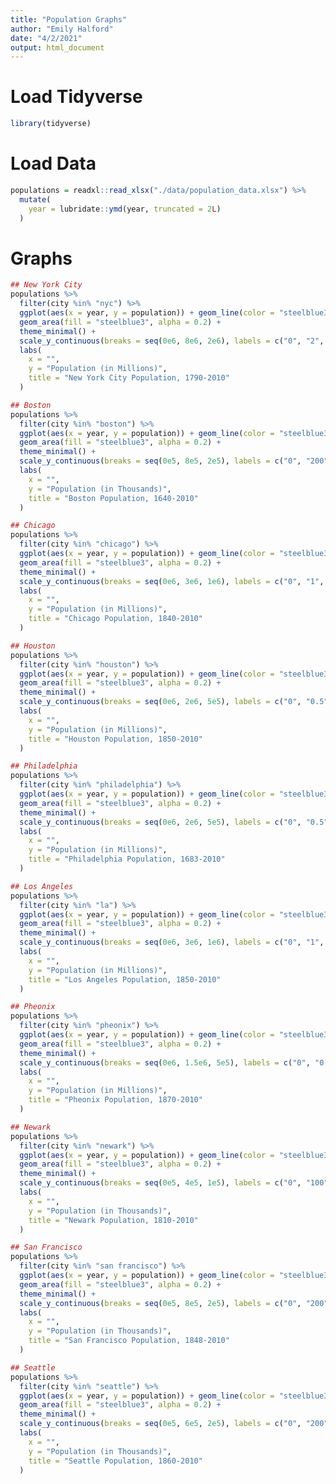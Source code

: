 ```yaml
---
title: "Population Graphs"
author: "Emily Halford"
date: "4/2/2021"
output: html_document
---
```


# Load Tidyverse

```r

library(tidyverse)

```

# Load Data

```r

populations = readxl::read_xlsx("./data/population_data.xlsx") %>% 
  mutate(
    year = lubridate::ymd(year, truncated = 2L)
  )

```

# Graphs

```r

## New York City
populations %>% 
  filter(city %in% "nyc") %>% 
  ggplot(aes(x = year, y = population)) + geom_line(color = "steelblue3", size = 1.25) +
  geom_area(fill = "steelblue3", alpha = 0.2) +
  theme_minimal() +
  scale_y_continuous(breaks = seq(0e6, 8e6, 2e6), labels = c("0", "2", "4", "6", "8")) +
  labs(
    x = "",
    y = "Population (in Millions)",
    title = "New York City Population, 1790-2010"
  )

## Boston
populations %>% 
  filter(city %in% "boston") %>% 
  ggplot(aes(x = year, y = population)) + geom_line(color = "steelblue3", size = 1.25) +
  geom_area(fill = "steelblue3", alpha = 0.2) +
  theme_minimal() +
  scale_y_continuous(breaks = seq(0e5, 8e5, 2e5), labels = c("0", "200", "400", "600", "800")) +
  labs(
    x = "",
    y = "Population (in Thousands)",
    title = "Boston Population, 1640-2010"
  )

## Chicago
populations %>% 
  filter(city %in% "chicago") %>% 
  ggplot(aes(x = year, y = population)) + geom_line(color = "steelblue3", size = 1.25) +
  geom_area(fill = "steelblue3", alpha = 0.2) +
  theme_minimal() +
  scale_y_continuous(breaks = seq(0e6, 3e6, 1e6), labels = c("0", "1", "2", "3")) +
  labs(
    x = "",
    y = "Population (in Millions)",
    title = "Chicago Population, 1840-2010"
  )

## Houston
populations %>% 
  filter(city %in% "houston") %>% 
  ggplot(aes(x = year, y = population)) + geom_line(color = "steelblue3", size = 1.25) +
  geom_area(fill = "steelblue3", alpha = 0.2) +
  theme_minimal() +
  scale_y_continuous(breaks = seq(0e6, 2e6, 5e5), labels = c("0", "0.5", "1", "1.5", "2")) +
  labs(
    x = "",
    y = "Population (in Millions)",
    title = "Houston Population, 1850-2010"
  )

## Philadelphia
populations %>% 
  filter(city %in% "philadelphia") %>% 
  ggplot(aes(x = year, y = population)) + geom_line(color = "steelblue3", size = 1.25) +
  geom_area(fill = "steelblue3", alpha = 0.2) +
  theme_minimal() +
  scale_y_continuous(breaks = seq(0e6, 2e6, 5e5), labels = c("0", "0.5", "1", "1.5", "2")) +
  labs(
    x = "",
    y = "Population (in Millions)",
    title = "Philadelphia Population, 1683-2010"
  )

## Los Angeles
populations %>% 
  filter(city %in% "la") %>% 
  ggplot(aes(x = year, y = population)) + geom_line(color = "steelblue3", size = 1.25) +
  geom_area(fill = "steelblue3", alpha = 0.2) +
  theme_minimal() +
  scale_y_continuous(breaks = seq(0e6, 3e6, 1e6), labels = c("0", "1", "2", "3")) +
  labs(
    x = "",
    y = "Population (in Millions)",
    title = "Los Angeles Population, 1850-2010"
  )

## Pheonix
populations %>% 
  filter(city %in% "pheonix") %>% 
  ggplot(aes(x = year, y = population)) + geom_line(color = "steelblue3", size = 1.25) +
  geom_area(fill = "steelblue3", alpha = 0.2) +
  theme_minimal() +
  scale_y_continuous(breaks = seq(0e6, 1.5e6, 5e5), labels = c("0", "0.5", "1", "1.5")) +
  labs(
    x = "",
    y = "Population (in Millions)",
    title = "Pheonix Population, 1870-2010"
  )

## Newark
populations %>% 
  filter(city %in% "newark") %>% 
  ggplot(aes(x = year, y = population)) + geom_line(color = "steelblue3", size = 1.25) +
  geom_area(fill = "steelblue3", alpha = 0.2) +
  theme_minimal() +
  scale_y_continuous(breaks = seq(0e5, 4e5, 1e5), labels = c("0", "100", "200", "300", "400")) +
  labs(
    x = "",
    y = "Population (in Thousands)",
    title = "Newark Population, 1810-2010"
  )

## San Francisco
populations %>% 
  filter(city %in% "san francisco") %>% 
  ggplot(aes(x = year, y = population)) + geom_line(color = "steelblue3", size = 1.25) +
  geom_area(fill = "steelblue3", alpha = 0.2) +
  theme_minimal() +
  scale_y_continuous(breaks = seq(0e5, 8e5, 2e5), labels = c("0", "200", "400", "600", "800")) +
  labs(
    x = "",
    y = "Population (in Thousands)",
    title = "San Francisco Population, 1848-2010"
  )

## Seattle
populations %>% 
  filter(city %in% "seattle") %>% 
  ggplot(aes(x = year, y = population)) + geom_line(color = "steelblue3", size = 1.25) +
  geom_area(fill = "steelblue3", alpha = 0.2) +
  theme_minimal() +
  scale_y_continuous(breaks = seq(0e5, 6e5, 2e5), labels = c("0", "200", "400", "600")) +
  labs(
    x = "",
    y = "Population (in Thousands)",
    title = "Seattle Population, 1860-2010"
  )

```

